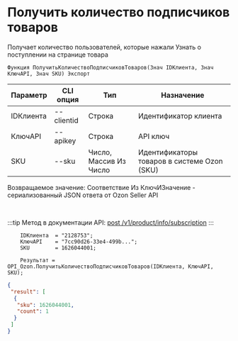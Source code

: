 ﻿---
sidebar_position: 16
---


# Получить количество подписчиков товаров
 Получает количество пользователей, которые нажали Узнать о поступлении на странице товара



`Функция ПолучитьКоличествоПодписчиковТоваров(Знач IDКлиента, Знач КлючAPI, Знач SKU) Экспорт`

  | Параметр | CLI опция | Тип | Назначение |
  |-|-|-|-|
  | IDКлиента | --clientid | Строка | Идентификатор клиента |
  | КлючAPI | --apikey | Строка | API ключ |
  | SKU | --sku | Число, Массив Из Число | Идентификаторы товаров в системе Ozon (SKU) |

  
  Возвращаемое значение:   Соответствие Из КлючИЗначение - сериализованный JSON ответа от Ozon Seller API

<br/>

:::tip
Метод в документации API: [post /v1/product/info/subscription](https://docs.ozon.ru/api/seller/#operation/ProductAPI_GetProductInfoSubscription)
:::
<br/>


```bsl title="Пример кода"
    IDКлиента  = "2128753";
    КлючAPI    = "7cc90d26-33e4-499b...";
    SKU        = 1626044001;

    Результат = OPI_Ozon.ПолучитьКоличествоПодписчиковТоваров(IDКлиента, КлючAPI, SKU);
```
    



```json title="Результат"
{
 "result": [
  {
   "sku": 1626044001,
   "count": 1
  }
 ]
}
```
